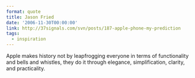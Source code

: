 ```yaml
---
format: quote
title: Jason Fried
date: '2006-11-30T00:00:00'
link: http://37signals.com/svn/posts/187-apple-phone-my-prediction
tags:
  - inspiration
---
```




Apple makes history not by leapfrogging everyone in terms of functionality and bells and whistles, they do it through elegance, simplification, clarity, and practicality.